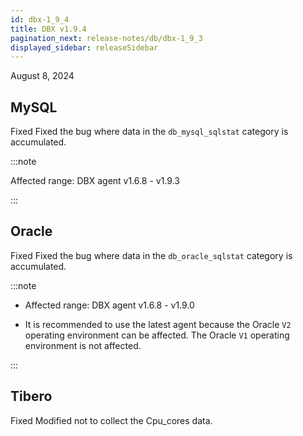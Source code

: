 ```yaml
---
id: dbx-1_9_4
title: DBX v1.9.4
pagination_next: release-notes/db/dbx-1_9_3
displayed_sidebar: releaseSidebar
---
```


August 8, 2024

## MySQL

<Status priority='0'>Fixed</Status> Fixed the bug where data in the `db_mysql_sqlstat` category is accumulated.

:::note

Affected range: DBX agent v1.6.8 - v1.9.3

:::

## Oracle

<Status priority='0'>Fixed</Status> Fixed the bug where data in the `db_oracle_sqlstat` category is accumulated.

:::note

- Affected range: DBX agent v1.6.8 - v1.9.0

- It is recommended to use the latest agent because the Oracle <code className="my">V2</code> operating environment can be affected. The Oracle <code className="my">V1</code> operating environment is not affected.

:::

## Tibero

<Status priority='0'>Fixed</Status> Modified not to collect the Cpu_cores data.
